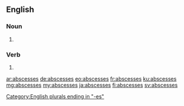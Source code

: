 ==English==

===Noun===
{{head|en|plural}}

# {{plural of|abscess|lang=en}}

===Verb===
{{head|en|verb form}}

# {{en-third-person singular of|abscess}}

[[Category:English plurals ending in "-es"]]

[[ar:abscesses]]
[[de:abscesses]]
[[eo:abscesses]]
[[fr:abscesses]]
[[ku:abscesses]]
[[mg:abscesses]]
[[my:abscesses]]
[[ja:abscesses]]
[[fi:abscesses]]
[[sv:abscesses]]